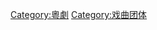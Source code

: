 {{Catnav|頁面分類|人类社会|组织|藝術團體|劇團}}
{{Catnav|頁面分類|人类社会|文化|戏剧|劇團}}
{{Catnav|頁面分類|人文學科|艺术|藝術團體|劇團}}
{{Catnav|頁面分類|人文學科|文学|戏剧|劇團}}

[[Category:粵劇|Category:粵劇]]
[[Category:戏曲团体|Category:戏曲团体]]